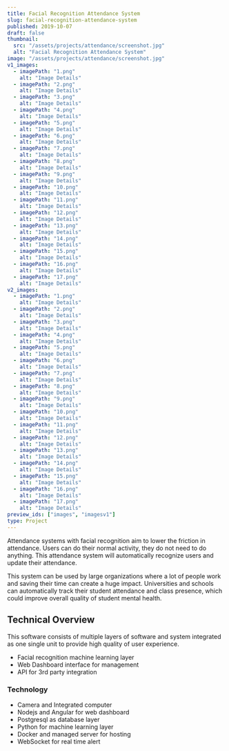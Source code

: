 ```yaml
---
title: Facial Recognition Attendance System
slug: facial-recognition-attendance-system
published: 2019-10-07
draft: false
thumbnail:
  src: "/assets/projects/attendance/screenshot.jpg"
  alt: "Facial Recognition Attendance System"
image: "/assets/projects/attendance/screenshot.jpg"
v1_images:
  - imagePath: "1.png"
    alt: "Image Details"
  - imagePath: "2.png"
    alt: "Image Details"
  - imagePath: "3.png"
    alt: "Image Details"
  - imagePath: "4.png"
    alt: "Image Details"
  - imagePath: "5.png"
    alt: "Image Details"
  - imagePath: "6.png"
    alt: "Image Details"
  - imagePath: "7.png"
    alt: "Image Details"
  - imagePath: "8.png"
    alt: "Image Details"
  - imagePath: "9.png"
    alt: "Image Details"
  - imagePath: "10.png"
    alt: "Image Details"
  - imagePath: "11.png"
    alt: "Image Details"
  - imagePath: "12.png"
    alt: "Image Details"
  - imagePath: "13.png"
    alt: "Image Details"
  - imagePath: "14.png"
    alt: "Image Details"
  - imagePath: "15.png"
    alt: "Image Details"
  - imagePath: "16.png"
    alt: "Image Details"
  - imagePath: "17.png"
    alt: "Image Details"
v2_images:
  - imagePath: "1.png"
    alt: "Image Details"
  - imagePath: "2.png"
    alt: "Image Details"
  - imagePath: "3.png"
    alt: "Image Details"
  - imagePath: "4.png"
    alt: "Image Details"
  - imagePath: "5.png"
    alt: "Image Details"
  - imagePath: "6.png"
    alt: "Image Details"
  - imagePath: "7.png"
    alt: "Image Details"
  - imagePath: "8.png"
    alt: "Image Details"
  - imagePath: "9.png"
    alt: "Image Details"
  - imagePath: "10.png"
    alt: "Image Details"
  - imagePath: "11.png"
    alt: "Image Details"
  - imagePath: "12.png"
    alt: "Image Details"
  - imagePath: "13.png"
    alt: "Image Details"
  - imagePath: "14.png"
    alt: "Image Details"
  - imagePath: "15.png"
    alt: "Image Details"
  - imagePath: "16.png"
    alt: "Image Details"
  - imagePath: "17.png"
    alt: "Image Details"
preview_ids: ["images", "imagesv1"]
type: Project
---
```



Attendance systems with facial recognition aim to lower the friction in attendance. Users can do their normal activity, they do not need to do anything. This attendance system will automatically recognize users and update their attendance.

This system can be used by large organizations where a lot of people work and saving their time can create a huge impact. Universities and schools can automatically track their student attendance and class presence, which could improve overall quality of student mental health.

## Technical Overview

This software consists of multiple layers of software and system integrated as one single unit to provide high quality of user experience.

- Facial recognition machine learning layer
- Web Dashboard interface for management
- API for 3rd party integration

### Technology

- Camera and Integrated computer
- Nodejs and Angular for web dashboard
- Postgresql as database layer
- Python for machine learning layer
- Docker and managed server for hosting
- WebSocket for real time alert

<PhotoViewer
  name="v1"
  title="Preview of V1"
  minHeight="150px"
  images={frontmatter.v1_images}
  directory="/assets/projects/attendance/v1"
  client:only="react"
/>

<PhotoViewer
  name="v2"
  title="Preview of V2"
  minHeight="150px"
  images={frontmatter.v2_images}
  directory="/assets/projects/attendance/v2"
  client:only="react"
/>
